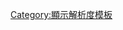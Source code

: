 {{Userbox
  |border-c = #000000
  |border-s = 1
  |id-c     = #FFFFFF
  |id=[[File:Crystal Clear app display.png|40px]]
  |info-c   = #CDE
  |info-s   = 10
  |info     = 此位维基人使用'''1600×900'''[[顯示解析度]]。
}}<includeonly>[[Category:1600×900顯示解析度使用者|{{PAGENAME}}]]</includeonly><noinclude>[[Category:顯示解析度模板]]</noinclude>